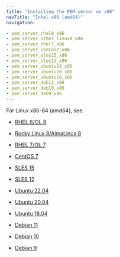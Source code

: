 ```yaml
---
title: "Installing the PEM server on x86"
navTitle: "Intel x86 (amd64)"
navigation:

- pem_server_rhel8_x86
- pem_server_other_linux8_x86
- pem_server_rhel7_x86
- pem_server_centos7_x86
- pem_server_sles15_x86
- pem_server_sles12_x86
- pem_server_ubuntu22_x86
- pem_server_ubuntu20_x86
- pem_server_ubuntu18_x86
- pem_server_deb11_x86
- pem_server_deb10_x86
- pem_server_deb9_x86
---
```


For Linux x86-64 (amd64), see:
  - [RHEL 8/OL 8](pem_server_rhel8_x86)

  - [Rocky Linux 8/AlmaLinux 8](pem_server_other_linux8_x86)
  - [RHEL 7/OL 7](pem_server_rhel7_x86)
  - [CentOS 7](pem_server_centos7_x86)
  - [SLES 15](pem_server_sles15_x86)
  - [SLES 12](pem_server_sles12_x86)
  - [Ubuntu 22.04](pem_server_ubuntu22_x86)
  - [Ubuntu 20.04](pem_server_ubuntu20_x86)
  - [Ubuntu 18.04](pem_server_ubuntu18_x86)
  - [Debian 11](pem_server_deb11_x86)
  - [Debian 10](pem_server_deb10_x86)
  - [Debian 9](pem_server_deb9_x86)
